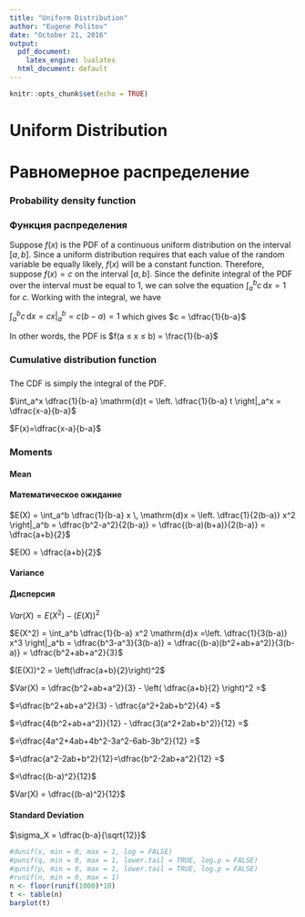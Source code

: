 ```yaml
---
title: "Uniform Distribution"
author: "Eugene Politov"
date: "October 21, 2016"
output:
  pdf_document:
    latex_engine: lualatex
  html_document: default
---
```


```r
knitr::opts_chunk$set(echo = TRUE)
```

# Uniform Distribution
# Равномерное распределение

### Probability density function
### Функция распределения

Suppose $f(x)$ is the PDF of a continuous uniform distribution on the interval $[a,b]$. Since a uniform distribution requires that each value of the random variable
be equally likely, $f(x)$ will be a constant function. Therefore, suppose
$f(x)=c$ on the interval $[a,b]$. Since the definite integral of the PDF over the interval must be equal to 1, we can solve the equation $\int_a^b c \, \mathrm{d}x = 1$
for $c$. Working with the integral, we have

$\int_a^b c \, \mathrm{d}x = \left. cx \right|_a^b = c(b-a) = 1$ which gives $c = \dfrac{1}{b-a}$

In other words, the PDF is $f(a ≤ x ≤ b) = \frac{1}{b-a}$


### Cumulative distribution function
###

The CDF is simply the integral of the PDF.

$\int_a^x \dfrac{1}{b-a} \mathrm{d}t = \left. \dfrac{1}{b-a} t \right|_a^x = \dfrac{x-a}{b-a}$

$F(x)=\dfrac{x-a}{b-a}$

### Moments

#### Mean
#### Математическое ожидание

$E(X) = \int_a^b \dfrac{1}{b-a} x \, \mathrm{d}x = \left. \dfrac{1}{2(b-a)} x^2 \right|_a^b
 = \dfrac{b^2-a^2}{2(b-a)} = \dfrac{(b-a)(b+a)}{2(b-a)} = \dfrac{a+b}{2}$

$E(X) = \dfrac{a+b}{2}$

#### Variance
#### Дисперсия 

$Var(X) = E(X^2) - (E(X))^2$

$E(X^2) = \int_a^b \dfrac{1}{b-a} x^2 \mathrm{d}x =\left. \dfrac{1}{3(b-a)} x^3 \right|_a^b = \dfrac{b^3-a^3}{3(b-a)} = \dfrac{(b-a)(b^2+ab+a^2)}{3(b-a)} =  \dfrac{b^2+ab+a^2}{3}$

$(E(X))^2 = \left(\dfrac{a+b}{2}\right)^2$
 
$Var(X) = \dfrac{b^2+ab+a^2}{3} - \left( \dfrac{a+b}{2} \right)^2 =$ 

$=\dfrac{b^2+ab+a^2}{3} - \dfrac{a^2+2ab+b^2}{4} =$

$=\dfrac{4(b^2+ab+a^2)}{12} - \dfrac{3(a^2+2ab+b^2)}{12} =$

$=\dfrac{4a^2+4ab+4b^2-3a^2-6ab-3b^2}{12}  =$

$=\dfrac{a^2-2ab+b^2}{12}=\dfrac{b^2-2ab+a^2}{12} =$

$=\dfrac{(b-a)^2}{12}$
 
$Var(X) = \dfrac{(b-a)^2}{12}$

#### Standard Deviation

$\sigma_X = \dfrac{b-a}{\sqrt{12}}$


```r
#dunif(x, min = 0, max = 1, log = FALSE)
#punif(q, min = 0, max = 1, lower.tail = TRUE, log.p = FALSE)
#qunif(p, min = 0, max = 1, lower.tail = TRUE, log.p = FALSE)
#runif(n, min = 0, max = 1)
n <- floor(runif(1000)*10)
t <- table(n)
barplot(t)
```

